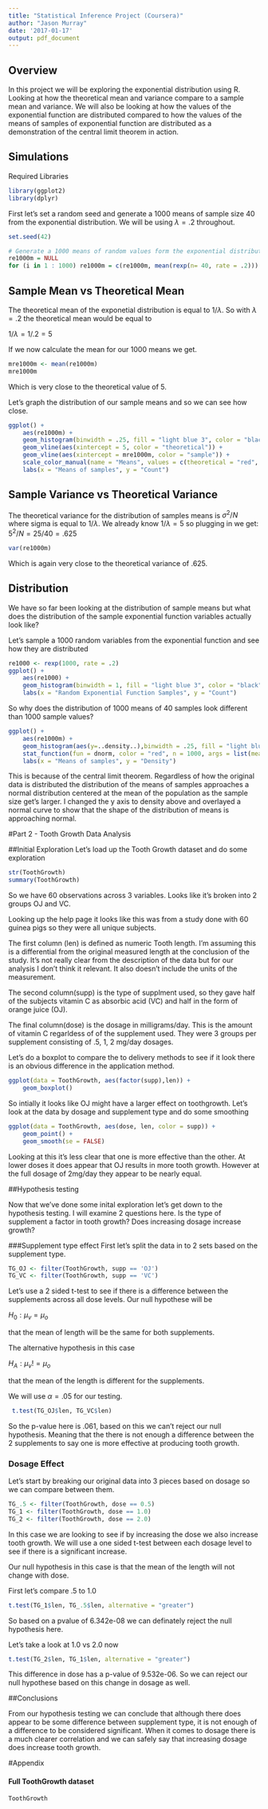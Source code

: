 ```yaml
---
title: "Statistical Inference Project (Coursera)"
author: "Jason Murray"
date: '2017-01-17'
output: pdf_document
---
```


## Overview

In this project we will be exploring the exponential distribution using R.  Looking at how the theoretical mean and variance compare to a sample mean and variance.  We will also be looking at how the values of the exponential function are distributed compared to how the values of the means of samples of exponential function are distributed as a demonstration of the central limit theorem in action.

## Simulations

Required Libraries
```r
library(ggplot2)
library(dplyr)
```

First let's set a random seed and generate a 1000 means of sample size 40 from the exponential distribution.  We will be using $\lambda = .2$ throughout.
```r
set.seed(42)

# Generate a 1000 means of random values form the exponential distribution
re1000m = NULL
for (i in 1 : 1000) re1000m = c(re1000m, mean(rexp(n= 40, rate = .2)))
```


## Sample Mean vs Theoretical Mean

The theoretical mean of the exponetial distribution is equal to $1/\lambda$.  So with $\lambda = .2$ the theoretical mean would be equal to 

$1/\lambda = 1/.2 = 5$

If we now calculate the mean for our 1000 means we get.

```r
mre1000m <- mean(re1000m)
mre1000m
```

Which is very close to the theoretical value of 5.

Let's graph the distribution of our sample means and so we can see how close.  

```r
ggplot() + 
	aes(re1000m) +
	geom_histogram(binwidth = .25, fill = "light blue 3", color = "black") +
	geom_vline(aes(xintercept = 5, color = "theoretical")) +
	geom_vline(aes(xintercept = mre1000m, color = "sample")) +
	scale_color_manual(name = "Means", values = c(theoretical = "red", sample = "orange")) +
	labs(x = "Means of samples", y = "Count") 
```



## Sample Variance vs Theoretical Variance

The theoretical variance for the distribution of samples means is $\sigma^2/N$ where sigma is equal to $1/\lambda$.  We already know $1/\lambda =5$ so plugging in we get:
$5^2/N = 25/40 = .625$

```r
var(re1000m)
```

Which is again very close to the theoretical variance of .625.  


## Distribution

We have so far been looking at the distribution of sample means but what does the distribution of the sample exponential function variables actually look like?

Let's sample a 1000 random variables from the exponential function and see how they are distributed 

```r
re1000 <- rexp(1000, rate = .2)
ggplot() + 
	aes(re1000) +
	geom_histogram(binwidth = 1, fill = "light blue 3", color = "black") +
	labs(x = "Random Exponential Function Samples", y = "Count")
```

So why does the distribution of 1000 means of 40 samples look different than 1000 sample values?

```r
ggplot() + 
	aes(re1000m) +
	geom_histogram(aes(y=..density..),binwidth = .25, fill = "light blue 3", color = "black") +
	stat_function(fun = dnorm, color = "red", n = 1000, args = list(mean = 5)) +
	labs(x = "Means of samples", y = "Density") 
```


This is because of the central limit theorem.  Regardless of how the original data is distributed the distribution of the means of samples approaches a normal distribution centered at the mean of the population as the sample size get's larger.  I changed the y axis to density above and overlayed a normal curve to show that the shape of the distribution of means is approaching normal.  


#Part 2 - Tooth Growth Data Analysis

##Initial Exploration
Let's load up the Tooth Growth dataset and do some exploration
```r
str(ToothGrowth)
summary(ToothGrowth)
```

So we have 60 observations across 3 variables.  Looks like it's broken into 2 groups OJ and VC. 

Looking up the help page it looks like this was from a study done with 60 guinea pigs so they were all unique subjects.  

The first column (len) is defined as numeric Tooth length.  I'm assuming this is a differential from the original measured length at the conclusion of the study.  It's not really clear from the description of the data but for our analysis I don't think it relevant.  It also doesn't include the units of the measurement.  

The second column(supp) is the type of supplment used, so they gave half of the subjects vitamin C as absorbic acid (VC) and half in the form of orange juice (OJ).  

The final column(dose) is the dosage in milligrams/day.  This is the amount of vitamin C regarldess of of the supplement used.  They were 3 groups per supplement consisting of .5, 1, 2 mg/day dosages.



Let's do a boxplot to compare the to delivery methods to see if it look there is an obvious difference in the application method.  

```r
ggplot(data = ToothGrowth, aes(factor(supp),len)) + 
	geom_boxplot()
```

So intially it looks like OJ might have a larger effect on toothgrowth.  Let's look at the data by dosage and supplement type and do some smoothing

```r
ggplot(data = ToothGrowth, aes(dose, len, color = supp)) +
	geom_point() +
	geom_smooth(se = FALSE)
```

Looking at this it's less clear that one is more effective than the other.  At lower doses it does appear that OJ results in more tooth growth.  However at the full dosage of 2mg/day they appear to be nearly equal. 


##Hypothesis testing

Now that we've done some inital exploration let's get down to the hypothesis testing.  I will examine 2 questions here.  Is the type of supplement a factor in tooth growth?  Does increasing dosage increase growth?


###Supplement type effect
First let's split the data in to 2 sets based on the supplement type.   
```r
TG_OJ <- filter(ToothGrowth, supp == 'OJ')
TG_VC <- filter(ToothGrowth, supp == 'VC')
```

Let's use a 2 sided t-test to see if there is a difference between the supplements across all dose levels.  Our null hypothese will be

$H_0:\mu_v = \mu_o$ 

that the mean of length will be the same for both supplements.  



The alternative hypothesis in this case

$H_A:\mu_v != \mu_o$

that the mean of the length is different for the supplements.  


We will use $\alpha = .05$ for our testing. 

```r
 t.test(TG_OJ$len, TG_VC$len)
```

So the p-value here is .061, based on this we can't reject our null hypothesis.  Meaning that the there is not enough a difference between the 2 supplements to say one is more effective at producing tooth growth.

### Dosage Effect

Let's start by breaking our original data into 3 pieces based on dosage so we can compare between them.  

```r
TG_.5 <- filter(ToothGrowth, dose == 0.5)
TG_1 <- filter(ToothGrowth, dose == 1.0)
TG_2 <- filter(ToothGrowth, dose == 2.0)
```

In this case we are looking to see if by increasing the dose we also increase tooth growth.  We will use a one sided t-test between each dosage level to see if there is a significant increase.

Our null hypothesis in this case is that the mean of the length will not change with dose.  

First let's compare .5 to 1.0
```r
t.test(TG_1$len, TG_.5$len, alternative = "greater")
```

So based on a pvalue of 6.342e-08 we can definately reject the null hypothesis here.  

Let's take a look at 1.0 vs 2.0 now
```r
t.test(TG_2$len, TG_1$len, alternative = "greater")
```

This difference in dose has a p-value of 9.532e-06.  So we can reject our null hypothese based on this change in dosage as well.

##Conclusions

From our hypothesis testing we can conclude that although there does appear to be some difference between supplement type, it is not enough of a difference to be considered significant.  When it comes to dosage there is a much clearer correlation and we can safely say that increasing dosage does increase tooth growth. 





\newpage
#Appendix

#### Full ToothGrowth dataset
```r
ToothGrowth
```


